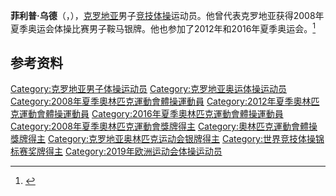 {{NoteTA|G1=Sports}}
'''菲利普·乌德'''（{{lang-hr|Filip Ude}}，{{bd|1986年|6月3日||}}），[[克罗地亚|克罗地亚]]男子[[竞技体操|竞技体操]]运动员。他曾代表克罗地亚获得2008年夏季奥运会体操比赛男子鞍马银牌。他也参加了2012年和2016年夏季奥运会。<ref>{{Cite web|title=Filip UDE|url=https://www.olympic.org/filip-ude|accessdate=2021-03-28|work=International Olympic Committee}}</ref>

== 参考资料 ==
{{reflist}}

{{Authority control}}
{{DEFAULTSORT:Ude, Filip}}
[[Category:克罗地亚男子体操运动员|Category:克罗地亚男子体操运动员]]
[[Category:克罗地亚奥运体操运动员|Category:克罗地亚奥运体操运动员]]
[[Category:2008年夏季奧林匹克運動會體操運動員|Category:2008年夏季奧林匹克運動會體操運動員]]
[[Category:2012年夏季奧林匹克運動會體操運動員|Category:2012年夏季奧林匹克運動會體操運動員]]
[[Category:2016年夏季奧林匹克運動會體操運動員|Category:2016年夏季奧林匹克運動會體操運動員]]
[[Category:2008年夏季奧林匹克運動會獎牌得主|Category:2008年夏季奧林匹克運動會獎牌得主]]
[[Category:奧林匹克運動會體操獎牌得主|Category:奧林匹克運動會體操獎牌得主]]
[[Category:克罗地亚奥林匹克运动会银牌得主|Category:克罗地亚奥林匹克运动会银牌得主]]
[[Category:世界竞技体操锦标赛奖牌得主|Category:世界竞技体操锦标赛奖牌得主]]
[[Category:2019年欧洲运动会体操运动员|Category:2019年欧洲运动会体操运动员]]